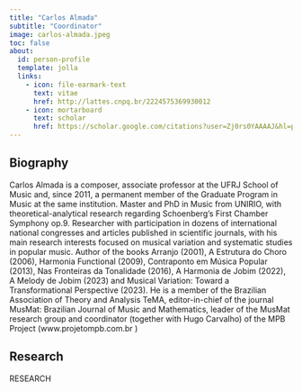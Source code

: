 ```yaml
---
title: "Carlos Almada"
subtitle: "Coordinator"
image: carlos-almada.jpeg
toc: false
about:
  id: person-profile
  template: jolla
  links:
    - icon: file-earmark-text
      text: vitae
      href: http://lattes.cnpq.br/2224575369930012
    - icon: mortarboard
      text: scholar
      href: https://scholar.google.com/citations?user=Zj0rs0YAAAAJ&hl=pt-BR
---
```


:::{#person-profile}
:::

## Biography
Carlos Almada is a composer, associate professor at the UFRJ School of Music and, since 2011, a permanent member of the Graduate Program in Music at the same institution. Master and PhD in Music from UNIRIO, with theoretical-analytical research regarding Schoenberg's First Chamber Symphony op.9. Researcher with participation in dozens of international national congresses and articles published in scientific journals, with his main research interests focused on musical variation and systematic studies in popular music. Author of the books Arranjo (2001), A Estrutura do Choro (2006), Harmonia Functional (2009), Contraponto em Música Popular (2013), Nas Fronteiras da Tonalidade (2016), A Harmonia de Jobim (2022), A Melody de Jobim (2023) and Musical Variation: Toward a Transformational Perspective (2023). He is a member of the Brazilian Association of Theory and Analysis TeMA, editor-in-chief of the journal MusMat: Brazilian Journal of Music and Mathematics, leader of the MusMat research group and coordinator (together with Hugo Carvalho) of the MPB Project (www.projetompb.com.br )

## Research
RESEARCH